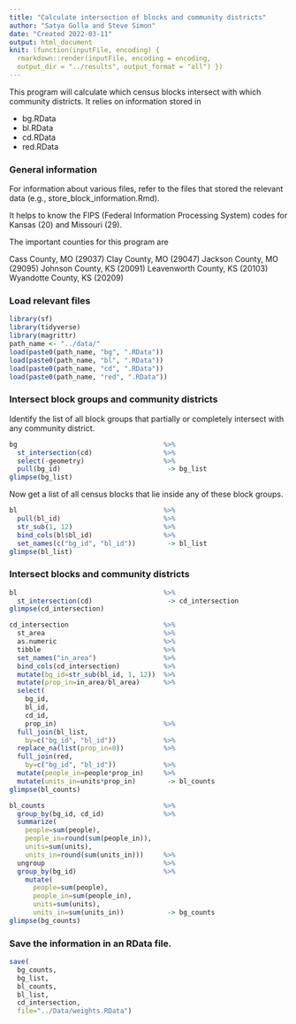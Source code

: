 ```yaml
---
title: "Calculate intersection of blocks and community districts"
author: "Satya Golla and Steve Simon"
date: "Created 2022-03-11"
output: html_document
knit: (function(inputFile, encoding) {
  rmarkdown::render(inputFile, encoding = encoding,
  output_dir = "../results", output_format = "all") })
---
```


This program will calculate which census blocks intersect with which community districts. It relies on information stored in

+ bg.RData
+ bl.RData
+ cd.RData
+ red.RData

### General information

For information about various files, refer to the files that stored the relevant data (e.g., store_block_information.Rmd).

It helps to know the FIPS (Federal Information Processing System) codes for Kansas (20) and Missouri (29).

The important counties for this program are

Cass County, MO (29037)
Clay County, MO (29047)
Jackson County, MO (29095)
Johnson County, KS (20091)
Leavenworth County, KS (20103)
Wyandotte County, KS (20209)

### Load relevant files

```r
library(sf)
library(tidyverse)
library(magrittr)
path_name <- "../data/"
load(paste0(path_name, "bg", ".RData"))
load(paste0(path_name, "bl", ".RData"))
load(paste0(path_name, "cd", ".RData"))
load(paste0(path_name, "red", ".RData"))
```

### Intersect block groups and community districts

Identify the list of all block groups that partially or completely intersect with any community district.

```r
bg                                     %>%
  st_intersection(cd)                  %>%
  select(-geometry)                    %>%
  pull(bg_id)                           -> bg_list
glimpse(bg_list)
```

Now get a list of all census blocks that lie inside any of these block groups.

```r
bl                                     %>%
  pull(bl_id)                          %>%
  str_sub(1, 12)                       %>%
  bind_cols(bl$bl_id)                  %>%
  set_names(c("bg_id", "bl_id"))        -> bl_list
glimpse(bl_list)
```

### Intersect blocks and community districts


```r
bl                                     %>%
  st_intersection(cd)                   -> cd_intersection
glimpse(cd_intersection)
```

```r
cd_intersection                        %>%
  st_area                              %>%
  as.numeric                           %>%
  tibble                               %>%
  set_names("in_area")                 %>%
  bind_cols(cd_intersection)           %>%
  mutate(bg_id=str_sub(bl_id, 1, 12))  %>%
  mutate(prop_in=in_area/bl_area)      %>%
  select(
    bg_id,
    bl_id, 
    cd_id, 
    prop_in)                           %>%
  full_join(bl_list, 
    by=c("bg_id", "bl_id"))            %>%
  replace_na(list(prop_in=0))          %>%
  full_join(red, 
    by=c("bg_id", "bl_id"))            %>%
  mutate(people_in=people*prop_in)     %>%
  mutate(units_in=units*prop_in)        -> bl_counts
glimpse(bl_counts)
```

```r
bl_counts                              %>%
  group_by(bg_id, cd_id)               %>%
  summarize(
    people=sum(people),
    people_in=round(sum(people_in)),
    units=sum(units),
    units_in=round(sum(units_in)))     %>%
  ungroup                              %>%
  group_by(bg_id)                      %>%
    mutate(
      people=sum(people),
      people_in=sum(people_in),
      units=sum(units),
      units_in=sum(units_in))           -> bg_counts
glimpse(bg_counts)
```

### Save the information in an RData file.

```r
save(
  bg_counts,
  bg_list,
  bl_counts,
  bl_list,
  cd_intersection,
  file="../Data/weights.RData")
```
